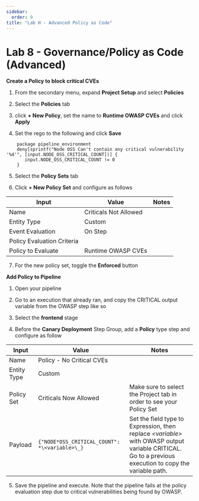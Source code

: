 ```yaml
---
sidebar:
  order: 9
title: "Lab H - Advanced Policy as Code"
---
```


# Lab 8 - Governance/Policy as Code (Advanced)

**Create a Policy to block critical CVEs**

1. From the secondary menu, expand **Project Setup** and select **Policies**

2. Select the **Policies** tab

3. click **+ New Policy**, set the name to **Runtime OWASP CVEs** and click **Apply**

4. Set the rego to the following and click **Save**

```
    package pipeline_environment
    deny[sprintf("Node OSS Can't contain any critical vulnerability '%d'", [input.NODE_OSS_CRITICAL_COUNT])] {  
       input.NODE_OSS_CRITICAL_COUNT != 0
    }
```

5. Select the **Policy Sets** tab

6. Click **+ New Policy Set** and configure as follows

| Input                      | Value                 | Notes |
| -------------------------- | --------------------- | ----- |
| Name                       | Criticals Not Allowed |       |
| Entity Type                | Custom                |       |
| Event Evaluation           | On Step               |       |
| Policy Evaluation Criteria |                       |       |
| Policy to Evaluate         | Runtime OWASP CVEs    |       |

7. For the new policy set, toggle the **Enforced** button

**Add Policy to Pipeline**

1. Open your pipeline

2. Go to an execution that already ran, and copy the CRITICAL output variable from the OWASP step like so
   [](https://lh7-us.googleusercontent.com/docsz/AD_4nXfYQ7ba5Q_cQ9xy2AFVZ5Mt0iZPYbyQDmBonp0pBQA13Z_IUeYdK8gRSbddtf_V3bSRfbhKWDbRSUVJTx3BTCc_VmwLIWyWLkdh89nLh0sEBA6fqQxTy0NADZ0YPZwCirNycRVGUQACdItaBotovPs5Hg6CmRpQHk5ysgV6RUlhSbIbkNxmHAo?key=cRG2cvp_PHVW0KG2Gq6Y_A)

3. Select the **frontend** stage

4. Before the **Canary Deployment** Step Group, add a **Policy** type step and configure as follow

| Input       | Value                                         | Notes                                                                                                                                                   |
| ----------- | --------------------------------------------- | ------------------------------------------------------------------------------------------------------------------------------------------------------- |
| Name        | Policy - No Critical CVEs                     |                                                                                                                                                         |
| Entity Type | Custom                                        |                                                                                                                                                         |
| Policy Set  | Criticals Now Allowed                         | Make sure to select the Project tab in order to see your Policy Set                                                                                     |
| Payload     | `{"NODE*OSS_CRITICAL_COUNT": *\<variable>\_}` | Set the field type to Expression, then replace _\<variable>_ with OWASP output variable CRITICAL. Go to a previous execution to copy the variable path. |

5. Save the pipeline and execute. Note that the pipeline fails at the policy evaluation step due to critical vulnerabilities being found by OWASP.

